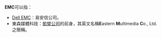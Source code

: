 '''EMC'''可以指：
* [[Dell_EMC|Dell EMC]]：易安信公司。
* 東森媒體科技：[[凱擘公司|凱擘公司]]的前身，其英文名稱'''E'''astern '''M'''ultimedia '''C'''o., Ltd.之簡稱。
{{Disambig|cat=组织机构消歧义}}